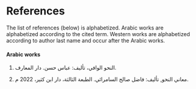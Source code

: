 
<!-- THIS FILE IS AUTOGENERATED. DO NOT EDIT DIRECTLY -->

# References {.unnumbered}

The list of references (below) is alphabetized.
Arabic works are alphabetized according to the cited term.
Western works are alphabetized according to author last name and occur after the Arabic works.

#### Arabic works {.unnumbered}

::: {.ar}
   1. [النحو الوافي، تأليف: عباس حسن. دار المعارف.]{.ar}
:::

::: {.ar}
   2. [معاني النحو, تأليف: فاضل صالح السامرائي. الطبعة الثالثة، دار ابن كثير، 2022\ م.]{.ar}
:::

